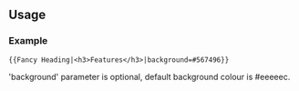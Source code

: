<includeonly><div style="background:{{{background|#eeeeec}}}; padding:0px 5px 0px; -moz-border-radius-topright:25px; border-top-right-radius:25px;">
{{{1}}}
</div></includeonly>
<noinclude>
==Usage==

===Example===
{{pl/Community/NewGRF/Fancy Heading|<h3>Features</h3>|background=#567496}}

<pre>{{Fancy Heading|<h3>Features</h3>|background=#567496}}</pre>
'background' parameter is optional, default background colour is #eeeeec.

<noinclude>